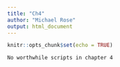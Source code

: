 ---
title: "Ch4"
author: "Michael Rose"
output: html_document
---

```{r setup, include=FALSE}
knitr::opts_chunk$set(echo = TRUE)
```

```
No worthwhile scripts in chapter 4
```